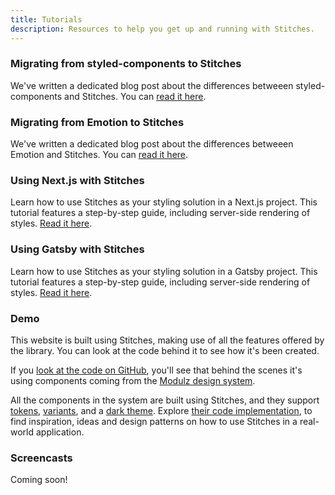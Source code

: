 ```yaml
---
title: Tutorials
description: Resources to help you get up and running with Stitches.
---
```


### Migrating from styled-components to Stitches

We've written a dedicated blog post about the differences betweeen styled-components and Stitches. You can [read it here](/blog/migrating-from-styled-components-to-stitches).

### Migrating from Emotion to Stitches

We've written a dedicated blog post about the differences betweeen Emotion and Stitches. You can [read it here](/blog/migrating-from-emotion-to-stitches).

### Using Next.js with Stitches

Learn how to use Stitches as your styling solution in a Next.js project. This tutorial features a step-by-step guide, including server-side rendering of styles. [Read it here](/blog/using-nextjs-with-stitches).

### Using Gatsby with Stitches

Learn how to use Stitches as your styling solution in a Gatsby project. This tutorial features a step-by-step guide, including server-side rendering of styles. [Read it here](/blog/using-gatsby-with-stitches).

### Demo

This website is built using Stitches, making use of all the features offered by the library. You can look at the code behind it to see how it's been created.

If you [look at the code on GitHub](https://github.com/stitchesjs/stitches-site), you'll see that behind the scenes it's using components coming from the [Modulz design system](https://github.com/radix-ui/design-system).

All the components in the system are built using Stitches, and they support [tokens](/docs/tokens), [variants](/docs/variants), and a [dark theme](/docs/theming). Explore [their code implementation](https://github.com/radix-ui/design-system/tree/master/components), to find inspiration, ideas and design patterns on how to use Stitches in a real-world application.

### Screencasts

Coming soon!
